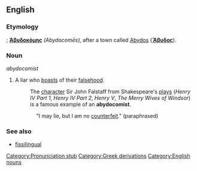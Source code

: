 ==English==

===Etymology===
{{Grc}}; '''[[Ἀβυδοκόμης]]''' ''(Abydocomēs),'' after a town called [[Abydos]] ('''[[Ἄβυδος]]''').

===Noun===
''abydocomist''

# A liar who [[boast]]s of their [[falsehood]].
#:The [[character]] Sir John Falstaff from Shakespeare's [[theatre|plays]] (''Henry IV Part 1'', ''Henry IV Part 2'', ''Henry V'', ''The Merry Wives of Windsor'') is a famous example of an '''abydocomist'''. 
::"I may lie, but I am no [[counterfeit]]." (paraphrased)

===See also===
* [[fissilingual]]

[[Category:Pronunciation stub]]
[[Category:Greek derivations]]
[[Category:English nouns]]